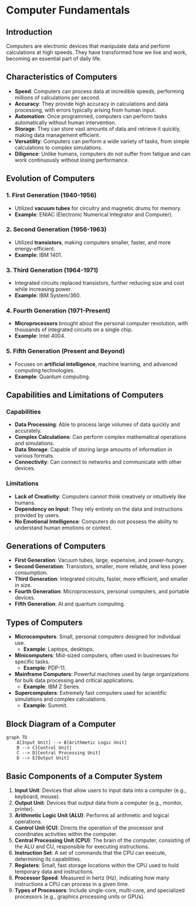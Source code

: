 # Computer Fundamentals

## Introduction

Computers are electronic devices that manipulate data and perform calculations at high speeds. They have transformed how we live and work, becoming an essential part of daily life.

## Characteristics of Computers

- **Speed**: Computers can process data at incredible speeds, performing millions of calculations per second.
- **Accuracy**: They provide high accuracy in calculations and data processing, with errors typically arising from human input.
- **Automation**: Once programmed, computers can perform tasks automatically without human intervention.
- **Storage**: They can store vast amounts of data and retrieve it quickly, making data management efficient.
- **Versatility**: Computers can perform a wide variety of tasks, from simple calculations to complex simulations.
- **Diligence**: Unlike humans, computers do not suffer from fatigue and can work continuously without losing performance.

## Evolution of Computers

### 1. First Generation (1940-1956)

- Utilized **vacuum tubes** for circuitry and magnetic drums for memory.
- **Example**: ENIAC (Electronic Numerical Integrator and Computer).

### 2. Second Generation (1956-1963)

- Utilized **transistors**, making computers smaller, faster, and more energy-efficient.
- **Example**: IBM 1401.

### 3. Third Generation (1964-1971)

- Integrated circuits replaced transistors, further reducing size and cost while increasing power.
- **Example**: IBM System/360.

### 4. Fourth Generation (1971-Present)

- **Microprocessors** brought about the personal computer revolution, with thousands of integrated circuits on a single chip.
- **Example**: Intel 4004.

### 5. Fifth Generation (Present and Beyond)

- Focuses on **artificial intelligence**, machine learning, and advanced computing technologies.
- **Example**: Quantum computing.

## Capabilities and Limitations of Computers

### Capabilities

- **Data Processing**: Able to process large volumes of data quickly and accurately.
- **Complex Calculations**: Can perform complex mathematical operations and simulations.
- **Data Storage**: Capable of storing large amounts of information in various formats.
- **Connectivity**: Can connect to networks and communicate with other devices.

### Limitations

- **Lack of Creativity**: Computers cannot think creatively or intuitively like humans.
- **Dependency on Input**: They rely entirely on the data and instructions provided by users.
- **No Emotional Intelligence**: Computers do not possess the ability to understand human emotions or context.

## Generations of Computers

- **First Generation**: Vacuum tubes, large, expensive, and power-hungry.
- **Second Generation**: Transistors, smaller, more reliable, and less power consumption.
- **Third Generation**: Integrated circuits, faster, more efficient, and smaller in size.
- **Fourth Generation**: Microprocessors, personal computers, and portable devices.
- **Fifth Generation**: AI and quantum computing.

## Types of Computers

- **Microcomputers**: Small, personal computers designed for individual use.
  - **Example**: Laptops, desktops.
- **Minicomputers**: Mid-sized computers, often used in businesses for specific tasks.
  - **Example**: PDP-11.
- **Mainframe Computers**: Powerful machines used by large organizations for bulk data processing and critical applications.
  - **Example**: IBM Z Series.
- **Supercomputers**: Extremely fast computers used for scientific simulations and complex calculations.
  - **Example**: Summit.

## Block Diagram of a Computer

```mermaid
graph TD
    A[Input Unit] --> B[Arithmetic Logic Unit]
    B --> C[Control Unit]
    C --> D[Central Processing Unit]
    D --> E[Output Unit]
```

## Basic Components of a Computer System

1. **Input Unit**: Devices that allow users to input data into a computer (e.g., keyboard, mouse).
2. **Output Unit**: Devices that output data from a computer (e.g., monitor, printer).
3. **Arithmetic Logic Unit (ALU)**: Performs all arithmetic and logical operations.
4. **Control Unit (CU)**: Directs the operation of the processor and coordinates activities within the computer.
5. **Central Processing Unit (CPU)**: The brain of the computer, consisting of the ALU and CU, responsible for executing instructions.
6. **Instruction Set**: A set of commands that the CPU can execute, determining its capabilities.
7. **Registers**: Small, fast storage locations within the CPU used to hold temporary data and instructions.
8. **Processor Speed**: Measured in hertz (Hz), indicating how many instructions a CPU can process in a given time.
9. **Types of Processors**: Include single-core, multi-core, and specialized processors (e.g., graphics processing units or GPUs).
